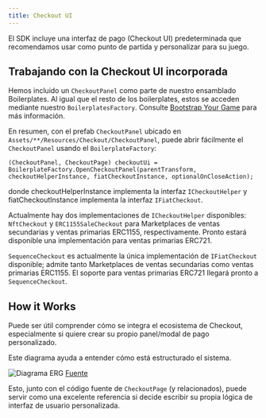 ```yaml
---
title: Checkout UI
---
```


El SDK incluye una interfaz de pago (Checkout UI) predeterminada que recomendamos usar como punto de partida y personalizar para su juego.

## Trabajando con la Checkout UI incorporada
Hemos incluido un `CheckoutPanel` como parte de nuestro ensamblado Boilerplates. Al igual que el resto de los boilerplates, estos se acceden mediante nuestro `BoilerplatesFactory`. Consulte [Bootstrap Your Game](/sdk/unity/bootstrap_game) para más información.

En resumen, con el prefab `CheckoutPanel` ubicado en `Assets/**/Resources/Checkout/CheckoutPanel`, puede abrir fácilmente el `CheckoutPanel` usando el `BoilerplateFactory`:

```
(CheckoutPanel, CheckoutPage) checkoutUi = BoilerplateFactory.OpenCheckoutPanel(parentTransform, checkoutHelperInstance, fiatCheckoutInstance, optionalOnCloseAction);
```

donde checkoutHelperInstance implementa la interfaz `ICheckoutHelper` y fiatCheckoutInstance implementa la interfaz `IFiatCheckout`.

Actualmente hay dos implementaciones de `ICheckoutHelper` disponibles: `NftCheckout` y `ERC1155SaleCheckout` para Marketplaces de ventas secundarias y ventas primarias ERC1155, respectivamente. Pronto estará disponible una implementación para ventas primarias ERC721.

`SequenceCheckout` es actualmente la única implementación de `IFiatCheckout` disponible; admite tanto Marketplaces de ventas secundarias como ventas primarias ERC1155. El soporte para ventas primarias ERC721 llegará pronto a `SequenceCheckout`.

## How it Works
Puede ser útil comprender cómo se integra el ecosistema de Checkout, especialmente si quiere crear su propio panel/modal de pago personalizado.

Este diagrama ayuda a entender cómo está estructurado el sistema.

![Diagrama ERG](/images/unity/ERG_SequencePayModal.png)
[Fuente](https://github.com/0xsequence/sequence-unity/blob/Feature/marketplaceCheckout/Packages/Sequence-Unity/Sequence/SequenceSDK/Marketplace/ERG_CheckoutModal.mmd)

Esto, junto con el código fuente de `CheckoutPage` (y relacionados), puede servir como una excelente referencia si decide escribir su propia lógica de interfaz de usuario personalizada.